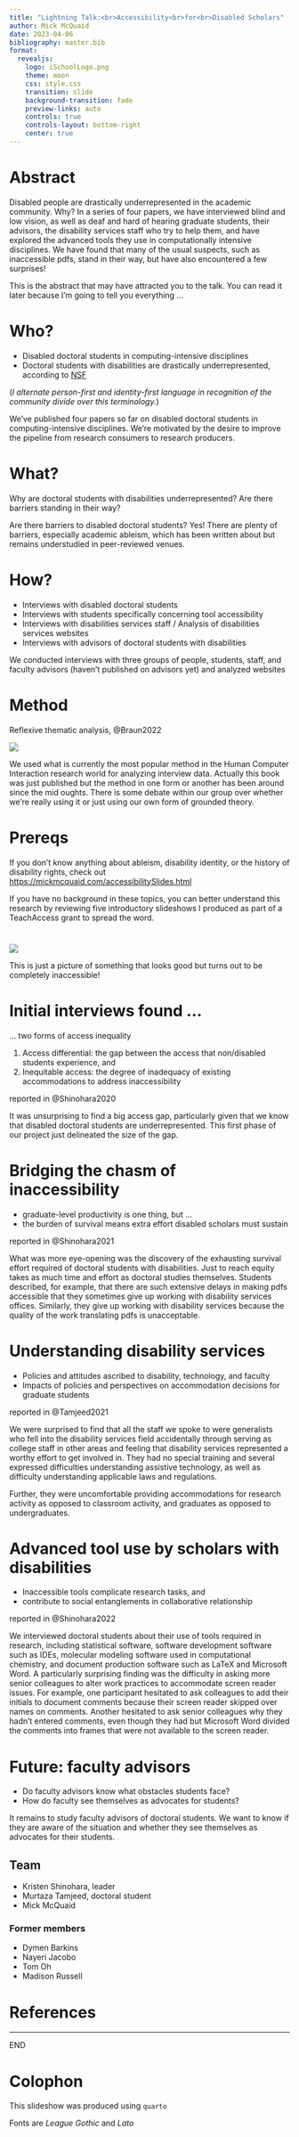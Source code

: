 ```yaml
---
title: "Lightning Talk:<br>Accessibility<br>for<br>Disabled Scholars"
author: Mick McQuaid
date: 2023-04-06
bibliography: master.bib
format:
  revealjs:
    logo: iSchoolLogo.png
    theme: moon
    css: style.css
    transition: slide
    background-transition: fade
    preview-links: auto
    controls: true
    controls-layout: bottom-right
    center: true
---
```


# Abstract
Disabled people are drastically underrepresented in the academic community. Why? In a series of four papers, we have interviewed blind and low vision, as well as deaf and hard of hearing graduate students, their advisors, the disability services staff who try to help them, and have explored the advanced tools they use in computationally intensive disciplines. We have found that many of the usual suspects, such as inaccessible pdfs, stand in their way, but have also encountered a few surprises!

::: {.notes}
This is the abstract that may have attracted you to the talk. You can read it later because I'm going to tell you everything ...
:::

# Who?
- Disabled doctoral students in computing-intensive disciplines
- Doctoral students with disabilities are drastically underrepresented, according to
[NSF](https://ncses.nsf.gov/pubs/nsf20301/report)


(*I alternate person-first and identity-first language in recognition of the community divide over this terminology.*)

::: {.notes}
We've published four papers so far on disabled doctoral students in computing-intensive disciplines. We're motivated by the desire to improve the pipeline from research consumers to research producers.
:::

# What?
Why are doctoral students with disabilities underrepresented? Are there barriers standing in their way?

::: {.notes}
Are there barriers to disabled doctoral students? Yes! There are plenty of barriers, especially academic ableism, which has been written about but remains understudied in peer-reviewed venues.
:::

# How?

::: {.incremental}
- Interviews with disabled doctoral [students]{.emph}
- Interviews with [students]{.emph} specifically concerning tool accessibility
- Interviews with disabilities services [staff]{.emph} / Analysis of disabilities services websites
- Interviews with [advisors]{.emph} of doctoral students with disabilities
:::

::: {.notes}
We conducted interviews with three groups of people, students, staff, and faculty advisors (haven't published on advisors yet) and analyzed websites
:::

# Method
Reflexive thematic analysis, @Braun2022

![](fiThematicGuide.png)

::: {.notes}
We used what is currently the most popular method in the Human Computer Interaction research world for analyzing interview data. Actually this book was just published but the method in one form or another has been around since the mid oughts. There is some debate within our group over whether we're really using it or just using our own form of grounded theory.
:::

# Prereqs
If you don't know anything about ableism, disability identity, or the history of disability rights, check out
[https://mickmcquaid.com/accessibilitySlides.html](https://mickmcquaid.com/accessibilitySlides.html)

::: {.notes}
If you have no background in these topics, you can better understand this research by reviewing five introductory slideshows I produced as part of a TeachAccess grant to spread the word.
:::

#

![](fiSteps.jpg){fig-align="center"}

::: {.notes}
This is just a picture of something that looks good but turns out to be completely inaccessible!
:::

# Initial interviews found ...
... two forms of access inequality

1. Access differential: the gap between the access that non/disabled students experience, and
2. Inequitable access: the degree of inadequacy of existing accommodations to address inaccessibility

reported in @Shinohara2020

::: {.notes}
It was unsurprising to find a big access gap, particularly given that we know that disabled doctoral students are underrepresented. This first phase of our project just delineated the size of the gap.
:::

# Bridging the chasm of inaccessibility
- graduate-level productivity is one thing, but ...
- the burden of survival means extra effort disabled scholars must sustain

reported in @Shinohara2021

::: {.notes}
What was more eye-opening was the discovery of the exhausting survival effort required of doctoral students with disabilities. Just to reach equity takes as much time and effort as doctoral studies themselves. Students described, for example, that there are such extensive delays in making pdfs accessible that they sometimes give up working with disability services offices. Similarly, they give up working with disability services because the quality of the work translating pdfs is unacceptable.
:::

# Understanding disability services

- Policies and attitudes ascribed to disability, technology, and faculty
- Impacts of policies and perspectives on accommodation decisions for graduate students

reported in @Tamjeed2021

::: {.notes}
We were surprised to find that all the staff we spoke to were generalists who fell into the disability services field accidentally through serving as college staff in other areas and feeling that disability services represented a worthy effort to get involved in. They had no special training and several expressed difficulties understanding assistive technology, as well as difficulty understanding applicable laws and regulations.

Further, they were uncomfortable providing accommodations for research activity as opposed to classroom activity, and graduates as opposed to undergraduates.
:::

# Advanced tool use by scholars with disabilities

- Inaccessible tools complicate research tasks, and
- contribute to social entanglements in collaborative relationship

reported in @Shinohara2022

::: {.notes}
We interviewed doctoral students about their use of tools required in research, including statistical software, software development software such as IDEs, molecular modeling software used in computational chemistry, and document production software such as LaTeX and Microsoft Word. A particularly surprising finding was the difficulty in asking more senior colleagues to alter work practices to accommodate screen reader issues. For example, one participant hesitated to ask colleagues to add their initials to document comments because their screen reader skipped over names on comments. Another hesitated to ask senior colleagues why they hadn't entered comments, even though they had but Microsoft Word divided the comments into frames that were not available to the screen reader.
:::

# Future: faculty advisors

- Do faculty advisors know what obstacles students face?
- How do faculty see themselves as advocates for students?

::: {.notes}
It remains to study faculty advisors of doctoral students. We want to know if they are aware of the situation and whether they see themselves as advocates for their students.
:::

## Team

- Kristen Shinohara, leader
- Murtaza Tamjeed, doctoral student
- Mick McQuaid

### Former members
- Dymen Barkins
- Nayeri Jacobo
- Tom Oh
- Madison Russell

# References

::: {#refs}
:::

---

::: {.r-fit-text}
END
:::

# Colophon

This slideshow was produced using `quarto`

Fonts are *League Gothic* and *Lato*

